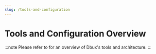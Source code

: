 ```yaml
---
slug: /tools-and-configuration
---
```


# Tools and Configuration Overview


:::note
Please refer to [](../using-dbux/) for an overview of Dbux's tools and architecture.
:::

